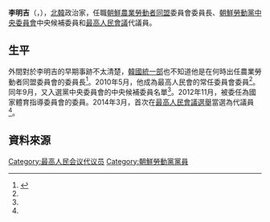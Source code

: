 {{noteTA
|G1=Country
|1=zh:北朝鮮; zh-cn:朝鲜; zh-tw:北韓; zh-hk:北韓; zh-sg:朝鲜;
}}

'''李明吉'''（{{lang|ko|리명길}}，{{bd|?||||}}），[[北韓|北韓]]政治家，任職[[朝鮮農業勞動者同盟|朝鮮農業勞動者同盟]]委員會委員長、[[朝鮮勞動黨中央委員會|朝鮮勞動黨中央委員會]]中央候補委員和[[最高人民會議|最高人民會議]]代議員。

==生平==
外間對於李明吉的早期事跡不太清楚，[[韓國統一部|韓國統一部]]也不知道他是在何時出任農業勞動者同盟委員會的委員長<ref name="unikorea">{{Cite web |url=http://nkinfo.unikorea.go.kr/nkp/theme/viewPeople.do?pageIndex=4&nkpmno=512&nkPrsnKornm=&fromYear=&fromMonth=&toYear=&toMonth=&nkPrsnBirthGnacd=&nkPrsnSchulNm=&nkPrsnCareerCn=%EC%B5%9C%EA%B3%A0%EC%9D%B8%EB%AF%BC%ED%9A%8C%EC%9D%98+%EC%A0%9C13%EA%B8%B0+%EB%8C%80%EC%9D%98%EC%9B%90&nkOrgNm= |title=리명길 |access-date=2014-04-12 |archive-date=2016-03-05 |archive-url=https://web.archive.org/web/20160305032439/http://nkinfo.unikorea.go.kr/nkp/theme/viewPeople.do?pageIndex=4&nkpmno=512&nkPrsnKornm=&fromYear=&fromMonth=&toYear=&toMonth=&nkPrsnBirthGnacd=&nkPrsnSchulNm=&nkPrsnCareerCn=%EC%B5%9C%EA%B3%A0%EC%9D%B8%EB%AF%BC%ED%9A%8C%EC%9D%98+%EC%A0%9C13%EA%B8%B0+%EB%8C%80%EC%9D%98%EC%9B%90&nkOrgNm= |dead-url=no }}</ref>。2010年5月，他成為最高人民會的常任委員會委員<ref name="unikorea"/>。同年9月，又入選黨中央委員會的中央候補委員名單<ref name="unikorea"/>。2012年11月，被委任為國家體育指導委員會的委員。2014年3月，首次在[[2014年朝鮮民主主義人民共和國最高人民會議選舉|最高人民會議選舉]]當選為代議員<ref name="unikorea"/>。

==資料來源==
{{reflist}}

[[Category:最高人民会议代议员|Category:最高人民会议代议员]]
[[Category:朝鮮勞動黨黨員|Category:朝鮮勞動黨黨員]]